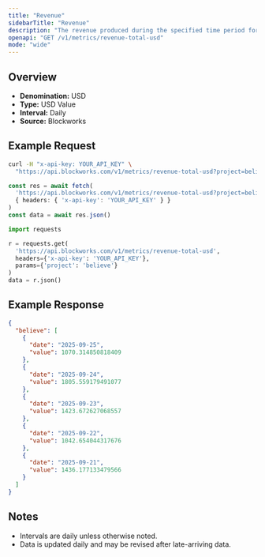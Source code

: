 ```yaml
---
title: "Revenue"
sidebarTitle: "Revenue"
description: "The revenue produced during the specified time period for given project."
openapi: "GET /v1/metrics/revenue-total-usd"
mode: "wide"
---
```


## Overview

- **Denomination:** USD
- **Type:** USD Value
- **Interval:** Daily
- **Source:** Blockworks

## Example Request

<CodeGroup>

```bash cURL
curl -H "x-api-key: YOUR_API_KEY" \
  "https://api.blockworks.com/v1/metrics/revenue-total-usd?project=believe"
```

```typescript TypeScript
const res = await fetch(
  'https://api.blockworks.com/v1/metrics/revenue-total-usd?project=believe',
  { headers: { 'x-api-key': 'YOUR_API_KEY' } }
)
const data = await res.json()
```

```python Python
import requests

r = requests.get(
  'https://api.blockworks.com/v1/metrics/revenue-total-usd',
  headers={'x-api-key': 'YOUR_API_KEY'},
  params={'project': 'believe'}
)
data = r.json()
```

</CodeGroup>

## Example Response

```json
{
  "believe": [
    {
      "date": "2025-09-25",
      "value": 1070.314850818409
    },
    {
      "date": "2025-09-24",
      "value": 1805.559179491077
    },
    {
      "date": "2025-09-23",
      "value": 1423.672627068557
    },
    {
      "date": "2025-09-22",
      "value": 1042.654044317676
    },
    {
      "date": "2025-09-21",
      "value": 1436.177133479566
    }
  ]
}
```

## Notes
- Intervals are daily unless otherwise noted.
- Data is updated daily and may be revised after late-arriving data.